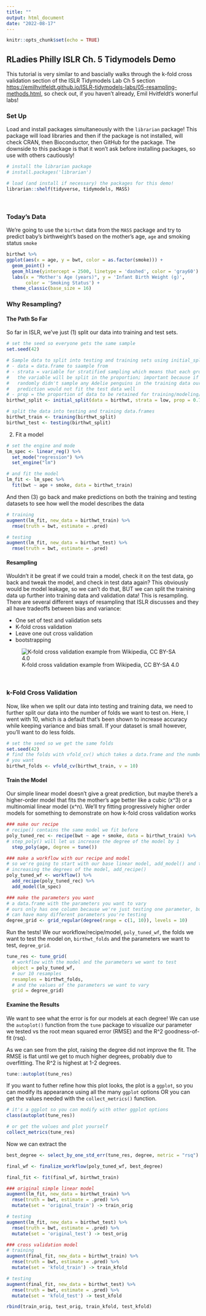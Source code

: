 ```yaml
---
title: ""
output: html_document
date: "2022-08-17"
---
```


```r
knitr::opts_chunk$set(echo = TRUE)
```

## RLadies Philly ISLR Ch. 5 Tidymodels Demo

This tutorial is very similar to and bascially walks through the k-fold cross validation section of the ISLR Tidymodels Lab Ch 5 section <https://emilhvitfeldt.github.io/ISLR-tidymodels-labs/05-resampling-methods.html>, so check out, if you haven't already, Emil Hvitfeldt's wonerful labs!

### Set Up

Load and install packages simultaneously with the `librarian` package! This package will load libraries and then if the package is not installed, will check CRAN, then Bioconductor, then GitHub for the package. The downside to this package is that it won't ask before installing packages, so use with others cautiously!

```r
# install the librarian package
# install.packages('librarian')

# load (and install if necessary) the packages for this demo!
librarian::shelf(tidyverse, tidymodels, MASS)
```

<br>


### Today's Data

We're going to use the `birthwt` data from the `MASS` package and try to predict baby's birthweight's based on the mother's age, `age` and smoking status `smoke`

```r
birthwt %>%
ggplot(aes(x = age, y = bwt, color = as.factor(smoke))) +
  geom_point() +
  geom_hline(yintercept = 2500, linetype = 'dashed', color = 'gray60') +
  labs(x = "Mother's Age (years)", y = 'Infant Birth Weight (g)',
       color = 'Smoking Status') +
  theme_classic(base_size = 16)
```
### Why Resampling?

#### The Path So Far

So far in ISLR, we've just (1) split our data into training and test sets.

```r
# set the seed so everyone gets the same sample
set.seed(42)

# Sample data to split into testing and training sets using initial_split():
# - data = data.frame to saample from 
# - strata = variable for stratified sampling which means that each group w/i 
#   the variable will be split in the proportion; important because if we 
#   randomly didn't sample any Adelie penguins in the training data our 
#   prediction would not fit the test data well
# - prop = the proportion of data to be retained for training/modeling/analysis
birthwt_split <- initial_split(data = birthwt, strata = low, prop = 0.7)

# split the data into testing and training data.frames
birthwt_train <- training(birthwt_split)
birthwt_test <- testing(birthwt_split)
```

(2) Fit a model

```r
# set the engine and mode
lm_spec <- linear_reg() %>%
  set_mode("regression") %>%
  set_engine("lm")

# and fit the model
lm_fit <- lm_spec %>% 
  fit(bwt ~ age + smoke, data = birthwt_train)
```

And then (3) go back and make predictions on both the training and testing datasets to see how well the model describes the data

```r
# training
augment(lm_fit, new_data = birthwt_train) %>%
  rmse(truth = bwt, estimate = .pred)

# testing
augment(lm_fit, new_data = birthwt_test) %>%
  rmse(truth = bwt, estimate = .pred)
```

#### Resampling

Wouldn't it be great if we could train a model, check it on the test data, go back and tweak the model, and check in test data again? This obviously would be model leakage, so we can't do that, BUT we can split the training data up further into training data and validation data! This is resampling. There are several different ways of resampling that ISLR discusses and they all have tradeoffs between bias and variance:

- One set of test and validation sets
- K-fold cross validation
- Leave one out cross validation
- bootstrapping

![K-fold cross validation example from Wikipedia, CC BY-SA 4.0](K-fold_cross_validation_EN.svg)

<br>

### k-Fold Cross Validation

Now, like when we split our data into testing and training data, we need to further split our data into the number of folds we want to test on. Here, I went with 10, which is a default that's been shown to increase accuracy while keeping variance and bias small. If your dataset is small however, you'll want to do less folds.

```r
# set the seed so we get the same folds
set.seed(42)
# find the folds with vfold_cv() which takes a data.frame and the number of folds
# you want
birthwt_folds <- vfold_cv(birthwt_train, v = 10)
```

#### Train the Model

Our simple linear model doesn't give a great prediction, but maybe there's a higher-order model that fits the mother's age better like a cubic (x^3) or a multinomial linear model (x^n). We'll try fitting progressively higher order models for something to demonstrate on how k-fold cross validation works

```r
### make our recipe
# recipe() contains the same model we fit before
poly_tuned_rec <- recipe(bwt ~ age + smoke, data = birthwt_train) %>%
# step_poly() will let us increase the degree of the model by 1
  step_poly(age, degree = tune())

### make a workflow with our recipe and model
# so we're going to start with our base linear model, add_model() and then keep
# increasing the degrees of the model, add_recipe()
poly_tuned_wf <- workflow() %>%
  add_recipe(poly_tuned_rec) %>%
  add_model(lm_spec)

### make the parameters you want 
# a data.frame with the parameters you want to vary
# ours only has one column because we're just testing one parameter, but you
# can have many different parameters you're testing
degree_grid <- grid_regular(degree(range = c(1, 10)), levels = 10)
```

Run the tests! We our workflow/recipe/model, `poly_tuned_wf`, the folds we want to test the model on, `birthwt_folds` and the parameters we want to test, `degree_grid`.

```r
tune_res <- tune_grid(
  # workflow with the model and the parameters we want to test
  object = poly_tuned_wf, 
  # our 10 resamples
  resamples = birthwt_folds, 
  # and the values of the parameters we want to vary
  grid = degree_grid)
```

#### Examine the Results

We want to see what the error is for our models at each degree! We can use the `autoplot()` function from the `tune` package to visualize our parameter we tested vs the root mean squared error (RMSE) and the R^2 goodness-of-fit (rsq).

As we can see from the plot, raising the degree did not improve the fit. The RMSE is flat until we get to much higher degrees, probably due to overfitting. The R^2 is highest at 1-2 degrees.

```r
tune::autoplot(tune_res)
```

If you want to futher refine how this plot looks, the plot is a `ggplot`, so you can modify its appearance using all the many `ggplot` options OR you can get the values needed with the `collect_metrics()` function.

```r
# it's a ggplot so you can modify with other ggplot options
class(autoplot(tune_res))

# or get the values and plot yourself
collect_metrics(tune_res)
```

Now we can extract the 

```r
best_degree <- select_by_one_std_err(tune_res, degree, metric = "rsq")

final_wf <- finalize_workflow(poly_tuned_wf, best_degree)

final_fit <- fit(final_wf, birthwt_train)
```

```r
### original simple linear model
augment(lm_fit, new_data = birthwt_train) %>%
  rmse(truth = bwt, estimate = .pred) %>%
  mutate(set = 'original_train') -> train_orig

# testing
augment(lm_fit, new_data = birthwt_test) %>%
  rmse(truth = bwt, estimate = .pred) %>%
  mutate(set = 'original_test') -> test_orig

### cross validation model
# training
augment(final_fit, new_data = birthwt_train) %>%
  rmse(truth = bwt, estimate = .pred) %>%
  mutate(set = 'kfold_train') -> train_kfold

# testing
augment(final_fit, new_data = birthwt_test) %>%
  rmse(truth = bwt, estimate = .pred) %>%
  mutate(set = 'kfold_test') -> test_kfold

rbind(train_orig, test_orig, train_kfold, test_kfold)
```

